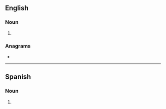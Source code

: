 {{also|hold outs}}
==English==

===Noun===
{{head|en|noun plural form}}

# {{plural of|holdout|lang=en}}

===Anagrams===
* {{anagrams|en|a=dhloostu|holds out|outholds|sluthood}}

----

==Spanish==

===Noun===
{{head|es|noun form}}

# {{plural of|holdout|lang=es}}
